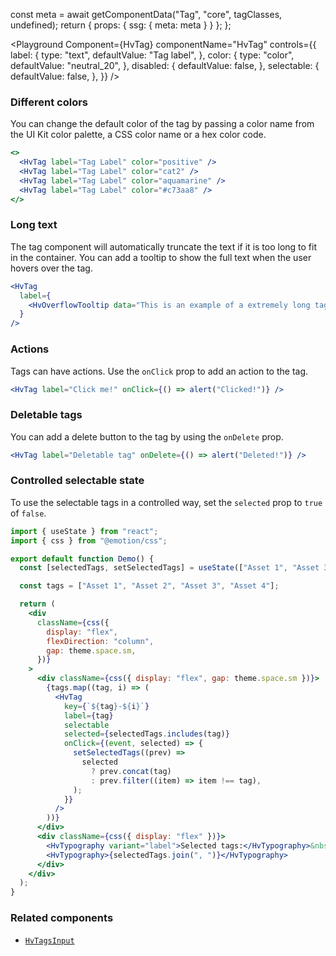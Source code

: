 



  const meta = await getComponentData("Tag", "core", tagClasses, undefined);
  return { props: { ssg: { meta: meta } } };
};

<Description />

<Page>

<Playground
  Component={HvTag}
  componentName="HvTag"
  controls={{
    label: {
      type: "text",
      defaultValue: "Tag label",
    },
    color: {
      type: "color",
      defaultValue: "neutral_20",
    },
    disabled: {
      defaultValue: false,
    },
    selectable: {
      defaultValue: false,
    },
  }}
/>

### Different colors

You can change the default color of the tag by passing a color name from the UI Kit color palette, a CSS color name or a hex color code.

```jsx live
<>
  <HvTag label="Tag Label" color="positive" />
  <HvTag label="Tag Label" color="cat2" />
  <HvTag label="Tag Label" color="aquamarine" />
  <HvTag label="Tag Label" color="#c73aa8" />
</>
```

### Long text

The tag component will automatically truncate the text if it is too long to fit in the container. You can add a tooltip to show the full text when the user hovers over the tag.

```jsx live
<HvTag
  label={
    <HvOverflowTooltip data="This is an example of a extremely long tag" />
  }
/>
```

### Actions

Tags can have actions. Use the `onClick` prop to add an action to the tag.

```jsx live
<HvTag label="Click me!" onClick={() => alert("Clicked!")} />
```

### Deletable tags

You can add a delete button to the tag by using the `onDelete` prop.

```jsx live
<HvTag label="Deletable tag" onDelete={() => alert("Deleted!")} />
```

### Controlled selectable state

To use the selectable tags in a controlled way, set the `selected` prop to `true` of `false`.

```jsx live
import { useState } from "react";
import { css } from "@emotion/css";

export default function Demo() {
  const [selectedTags, setSelectedTags] = useState(["Asset 1", "Asset 3"]);

  const tags = ["Asset 1", "Asset 2", "Asset 3", "Asset 4"];

  return (
    <div
      className={css({
        display: "flex",
        flexDirection: "column",
        gap: theme.space.sm,
      })}
    >
      <div className={css({ display: "flex", gap: theme.space.sm })}>
        {tags.map((tag, i) => (
          <HvTag
            key={`${tag}-${i}`}
            label={tag}
            selectable
            selected={selectedTags.includes(tag)}
            onClick={(event, selected) => {
              setSelectedTags((prev) =>
                selected
                  ? prev.concat(tag)
                  : prev.filter((item) => item !== tag),
              );
            }}
          />
        ))}
      </div>
      <div className={css({ display: "flex" })}>
        <HvTypography variant="label">Selected tags:</HvTypography>&nbsp;
        <HvTypography>{selectedTags.join(", ")}</HvTypography>
      </div>
    </div>
  );
}
```

### Related components

- [`HvTagsInput`](/components/tagsInput)

</Page>
